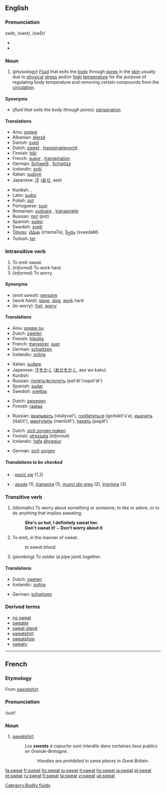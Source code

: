 {{wikipediapl}}
==English==
{{see|sweats}}

===Pronunciation===
swĕt, /swɛt/, /swEt/
*{{audio|en-us-sweat.ogg|Audio (US)}}
*{{rhymes|ɛt}}

===Noun===
{{wikipedia}}
{{en-noun|-}}

# (''physiology'') [[Fluid]] that exits the [[body]] through [[pore]]s in the [[skin]] usually due to [[physical]] [[stress]] and/or [[high]] [[temperature]] for the purpose of regulating body temperature and removing certain compounds from the [[circulation]].

====Synonyms====
*(''fluid that exits the body through pores''): [[perspiration]]

====Translations====

{{trans-top|fluid that exits the body through pores}}
*Ainu: [[poppe]]
*Albanian: [[djersë]]
*Danish: [[sved]] {{c}}
*Dutch: [[zweet]] {{n}}, [[transpiratievocht]] {{n}}
*Finnish: [[hiki]]
*French: [[sueur]] {{f}}, [[transpiration]] {{f}}
*German: [[Schweiß]] {{m}}, [[Schwitze]] {{f}}
*Icelandic: [[sviti]] {{m}}
*Italian: [[sudore]] {{m}}
*Japanese: [[汗]] ([[あせ]], ase)
{{trans-mid}}
*Kurdish: {{KUchar|[[ئاره‌ق]]}}, {{KUchar|[[ئاره‌قه‌]]}}
*Latin: [[sudor]]
*Polish: [[pot#Polish|pot]] {{m}}
*Portuguese: [[suor]]
*Romanian: [[sudoare]] {{f}}, [[transpiraţie]] {{f}}
*Russian: [[пот]] {{m}} (pot)
*Spanish: [[sudor]] {{m}}
*Swedish: [[svett]]
*[[Telugu]]: [[చెమట]] (chemaTa), [[స్వేదం]] (svaedaM)
*Turkish: [[ter]]
{{trans-bottom}}

===Intransitive verb===
{{en-verb}}

# To emit sweat.
# (''informal'') To work hard.
# (''informal'') To worry.

====Synonyms====
*(''emit sweat''): [[perspire]]
*(''work hard''): [[slave]], [[slog]], [[work]] hard
*(''to worry''): [[fret]], [[worry]]

====Translations====

{{trans-top|emit sweat}}
*Ainu: [[poppe nu]]
*Dutch: [[zweten]]
*Finnish: [[hikoilla]]
*French: [[transpirer]], [[suer]]
*German: [[schwitzen]]
*Icelandic: [[svitna]]
{{trans-mid}}
*Italian: [[sudare]]
*Japanese: [[汗をかく]] ([[あせをかく]], ase wo kaku)
*Kurdish: {{KUchar|[[ئاره‌ق]]}}
*Russian: [[потеть]]/[[вспотеть]] (pot'ét'/vspot'ét')
*Spanish: [[sudar]]
*Swedish: [[svettas]]
{{trans-bottom}}

{{trans-top|informal: work hard}}
<!--Note: add INFORMAL or SLANG terms to this table, where these exist-->
*Dutch: [[zwoegen]]
*Finnish: [[raataa]]
{{trans-mid}}
*Russian: [[вкалывать]] (vkályvat'), [[горбатиться]] (gorbátit's'a), [[ишачить]] (išáčit'), [[мантулить]] (mantúlit'), [[пахать]] (paχát')
{{trans-bottom}}

{{trans-top|informal: worry}}
<!--Note: add INFORMAL or SLANG terms to this table, where these exist-->
*Dutch: [[zich zorgen maken]]
*Finnish: [[stressata]] (''informal'')
*Icelandic: [[hafa]] [[áhyggjur]]
{{trans-mid}}
*German: [[sich]] [[sorgen]]<!--is this informal?-->
{{trans-bottom}}

=====Translations to be checked=====
{{checktrans}}
*{{ttbc|Polish}}: [[pocić się]] (1,2)
*{{ttbc|Romanian}}: [[asuda]] (1), [[transpira]] (1), [[munci din greu]] (2), [[îngrijora]] (3)

===Transitive verb===
{{en-verb}}

# (idiomatic) To worry about something or someone; to like or adore, or to do anything that implies sweating;
#: '''She's so hot, I definitely sweat her.'''
#: '''Don't sweat it!''' ~ '''Don't worry about it'''
# To emit, in the manner of sweat.
#:''to sweat blood''.
# (''plumbing'') To solder (a pipe joint) together.

====Translations====

{{trans-top|emit in the manner of sweat}}
*Dutch: [[zweten]]
*Icelandic: [[svitna]]
{{trans-mid}}
*German: [[schwitzen]]
{{trans-bottom}}

{{trans-top|solder together}}
{{trans-mid}}
{{trans-bottom}}

===Derived terms===
*[[no sweat]]
*[[sweater]]
*[[sweat gland]]
*[[sweatshirt]]
*[[sweatshop]]
*[[sweaty]]

[[Category:Bodily fluids]]

----

==French==

===Etymology===
From {{E.}} ''[[sweatshirt]]''.

===Pronunciation===
/suit/

===Noun===
{{fr-noun|m}}

# [[sweatshirt]]
#: ''Les '''sweats''' à capuche sont interdits dans certaines lieux publics en Grande-Bretagne.''
#:: ''Hoodies are prohibited in some places in Great Britain.''

[[fa:sweat]]
[[fr:sweat]]
[[hy:sweat]]
[[io:sweat]]
[[it:sweat]]
[[hu:sweat]]
[[ja:sweat]]
[[pl:sweat]]
[[pt:sweat]]
[[ru:sweat]]
[[fi:sweat]]
[[ta:sweat]]
[[vi:sweat]]
[[uk:sweat]]
